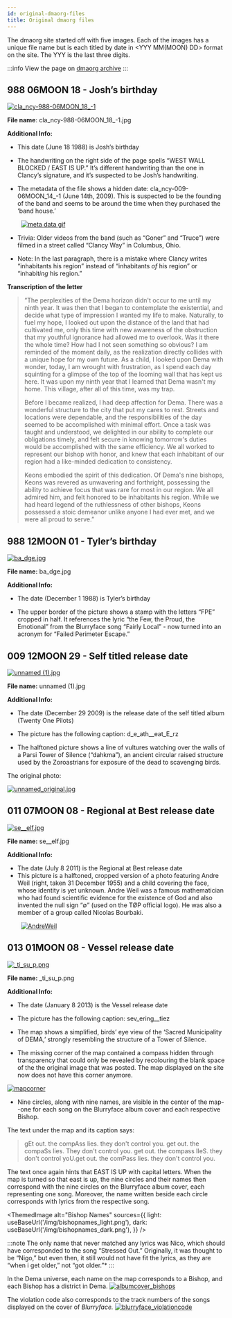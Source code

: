 ```yaml
---
id: original-dmaorg-files
title: Original dmaorg files
---
```


The dmaorg site started off with five images. Each of the images has a unique file name but is each titled by date in <YYY MM(MOON) DD> format on the site. The YYY is the last three digits. 

:::info
View the page on [dmaorg archive](https://www.dmaorg.site/original/found/15398642_14/clancy.html)
:::

## 988 06MOON 18 - Josh’s birthday

[![cla_ncy-988-06MOON_18_-1](./assets/cla_ncy-988-06MOON_18_-1.jpg)](./assets/cla_ncy-988-06MOON_18_-1.jpg)


**File name**: cla_ncy-988-06MOON_18_-1.jpg

**Additional Info:**
- This date (June 18 1988) is Josh’s birthday

- The handwriting on the right side of the page spells “WEST WALL BLOCKED / EAST IS UP.” It’s different handwriting than the one in Clancy’s signature, and it’s suspected to be Josh’s handwriting. 

- The metadata of the file shows a hidden date: cla_ncy-009-06MOON_14_-1 (June 14th, 2009). This is suspected to be the founding of the band and seems to be around the time when they purchased the ‘band house.’


&nbsp;&nbsp;&nbsp;&nbsp;&nbsp;&nbsp;&nbsp;&nbsp;[![meta data gif](./assets/metadata.gif)](./assets/metadata.gif)

- Trivia: Older videos from the band (such as “Goner” and “Truce”) were filmed in a street called “Clancy Way” in Columbus, Ohio.

- Note: In the last paragraph, there is a mistake where Clancy writes “inhabitants his region” instead of “inhabitants *of* his region” or “inhabit*ing* his region.”

**Transcription of the letter**
> ”The perplexities of the Dema horizon didn't occur to me until my ninth year. It was then that I began to contemplate the existential, and decide what type of impression I wanted my life to make. Naturally, to fuel my hope, I looked out upon the distance of the land that had cultivated me, only this time with new awareness of the obstruction that my youthful ignorance had allowed me to overlook. Was it there the whole time? How had I not seen something so obvious? I am reminded of the moment daily, as the realization directly collides with a unique hope for my own future. As a child, I looked upon Dema with wonder, today, I am wrought with frustration, as I spend each day squinting for a glimpse of the top of the looming wall that has kept us here. It was upon my ninth year that I learned that Dema wasn't my home. This village, after all of this time, was my trap. 
>
> Before I became realized, I had deep affection for Dema. There was a wonderful structure to the city that put my cares to rest. Streets and locations were dependable, and the responsibilities of the day seemed to be accomplished with minimal effort. Once a task was taught and understood, we delighted in our ability to complete our obligations timely, and felt secure in knowing tomorrow's duties would be accomplished with the same efficiency. We all worked to represent our bishop with honor, and knew that each inhabitant of our region had a like-minded dedication to consistency.
>
> Keons embodied the spirit of this dedication. Of Dema's nine bishops, Keons  was revered as unwavering and forthright, possessing the ability to achieve focus that was rare for most in our region. We all admired him, and felt honored to be inhabitants his region. While we had heard legend of the ruthlessness of other bishops, Keons possessed a stoic demeanor unlike anyone I had ever met, and we were all proud to serve.”

## 988 12MOON 01 - Tyler’s birthday
[![ba_dge.jpg](./assets/ba_dge.jpg)](./assets/ba_dge.jpg)

**File name:** ba_dge.jpg

**Additional Info:**  
- The date (December 1 1988) is Tyler’s birthday

- The upper border of the picture shows a stamp with the letters “FPE” cropped in half. It references the lyric “the Few, the Proud, the Emotional” from the Blurryface song “Fairly Local” - now turned into an acronym for “Failed Perimeter Escape.”

## 009 12MOON 29 - Self titled release date
[![unnamed (1).jpg](./assets/unnamed-(1).jpg)](./assets/unnamed-(1).jpg)

**File name:** unnamed (1).jpg

**Additional Info:**


- The date (December 29 2009) is the release date of the self titled album (Twenty One Pilots)

- The picture has the following caption:  d_e_ath__eat_E_rz

- The halftoned picture shows a line of vultures watching over the walls of a Parsi Tower of Silence (“dahkma”), an ancient circular raised structure used by the Zoroastrians for exposure of the dead to scavenging birds.

The original photo:

[![unnamed_original.jpg](./assets/tower_of_silence-06.jpg)](./assets/tower_of_silence-06.jpg)

## 011 07MOON 08 - Regional at Best release date
[![se__elf.jpg](./assets/se__elf.jpg)](./assets/se__elf.jpg)

**File name:** se__elf.jpg

**Additional Info:**

- The date (July 8 2011) is the Regional at Best release date
- This picture is a halftoned, cropped version of a photo featuring Andre Weil (right, taken 31 December 1955) and a child covering the face, whose identity is yet unknown. Andre Weil was a famous mathematician who had found scientific evidence for the existence of God and also invented the null sign “∅” (used on the TØP official logo). He was also a member of a group called Nicolas Bourbaki.

&nbsp;&nbsp;&nbsp;&nbsp;&nbsp;&nbsp;&nbsp;&nbsp;[![AndreWeil](./assets/AndreWeil.png)](./assets/AndreWeil.png)

## 013 01MOON 08 - Vessel release date 
[![_ti_su_p.png](./assets/_ti_su_p.png)](./assets/_ti_su_p.png)

**File name:** _ti_su_p.png

**Additional Info:**

- The date (January 8 2013) is the Vessel release date
- The picture has the following caption: sev_ering__tiez

- The map shows a simplified, birds’ eye view of the ‘Sacred Municipality of DEMA,’ strongly resembling the structure of a Tower of Silence.
- The missing corner of the map contained a compass hidden through transparency that could only be revealed by recolouring the blank space of the the original image that was posted. The map displayed on the site now does not have this corner anymore.

[![mapcorner](./assets/mapcorner.png)](./assets/mapcorner.png)

- Nine circles, along with nine names, are visible in the center of the map--one for each song on the Blurryface album cover and each respective Bishop.

The text under the map and its caption says:
> gEt out. the compAss lies. they don't control you. get out. the compaSs lies. They don't control you. get out. the compass lIeS. they don't control yoU.get out. the comPass lies. they don't control you.

The text once again hints that EAST IS UP with capital letters. When the map is turned so that east is up, the nine circles and their names then correspond with the nine circles on the Blurryface album cover, each representing one song. Moreover, the name written beside each circle corresponds with lyrics from the respective song.


<ThemedImage
  alt="Bishop Names"
  sources={{
    light:  useBaseUrl('/img/bishopnames_light.png'),
    dark:  useBaseUrl('/img/bishopnames_dark.png'),
  }}
/>

:::note
The only name that never matched any lyrics was Nico, which should have corresponded to the song “Stressed Out.” Originally, it was thought to be “Nigo,” but even then, it still would not have fit the lyrics, as they are “when i get older,” not “got older.”*
:::

In the Dema universe, each name on the map corresponds to a Bishop, and each Bishop has a district in Dema.
[![albumcover_bishops](./assets/albumcover_bishops.png)](./assets/albumcover_bishops.png)

The violation code also corresponds to the track numbers of the songs displayed on the cover of *Blurryface.*
[![blurryface_violationcode](./assets/blurry_violationcode.png)](./assets/blurry_violationcode.png)


